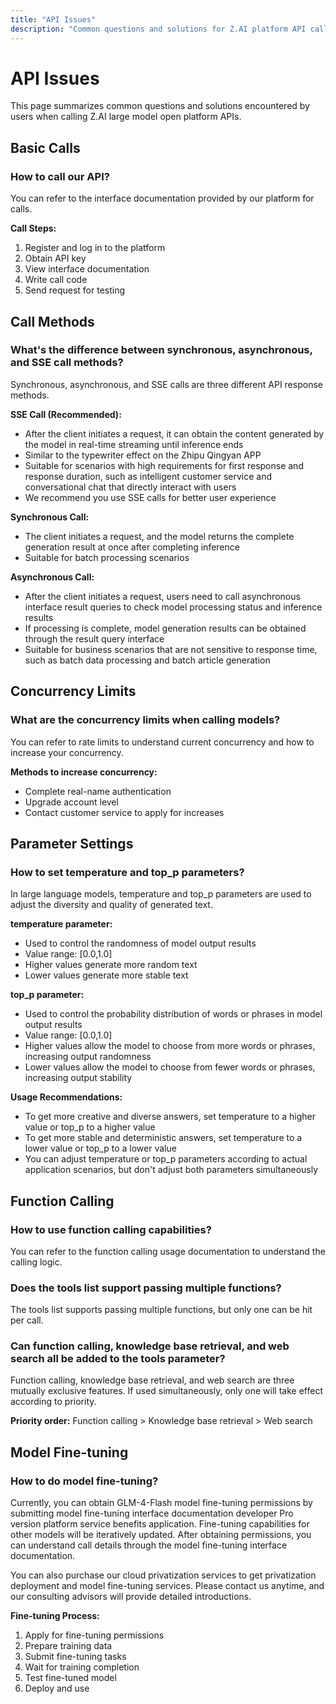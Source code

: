 ```yaml
---
title: "API Issues"
description: "Common questions and solutions for Z.AI platform API calls"
---
```


# API Issues

This page summarizes common questions and solutions encountered by users when calling Z.AI large model open platform APIs.

## Basic Calls

### How to call our API?

You can refer to the interface documentation provided by our platform for calls.

**Call Steps:**
1. Register and log in to the platform
2. Obtain API key
3. View interface documentation
4. Write call code
5. Send request for testing

## Call Methods

### What's the difference between synchronous, asynchronous, and SSE call methods?

Synchronous, asynchronous, and SSE calls are three different API response methods.

**SSE Call (Recommended):**
- After the client initiates a request, it can obtain the content generated by the model in real-time streaming until inference ends
- Similar to the typewriter effect on the Zhipu Qingyan APP
- Suitable for scenarios with high requirements for first response and response duration, such as intelligent customer service and conversational chat that directly interact with users
- We recommend you use SSE calls for better user experience

**Synchronous Call:**
- The client initiates a request, and the model returns the complete generation result at once after completing inference
- Suitable for batch processing scenarios

**Asynchronous Call:**
- After the client initiates a request, users need to call asynchronous interface result queries to check model processing status and inference results
- If processing is complete, model generation results can be obtained through the result query interface
- Suitable for business scenarios that are not sensitive to response time, such as batch data processing and batch article generation

## Concurrency Limits

### What are the concurrency limits when calling models?

You can refer to rate limits to understand current concurrency and how to increase your concurrency.

**Methods to increase concurrency:**
- Complete real-name authentication
- Upgrade account level
- Contact customer service to apply for increases

## Parameter Settings

### How to set temperature and top_p parameters?

In large language models, temperature and top_p parameters are used to adjust the diversity and quality of generated text.

**temperature parameter:**
- Used to control the randomness of model output results
- Value range: [0.0,1.0]
- Higher values generate more random text
- Lower values generate more stable text

**top_p parameter:**
- Used to control the probability distribution of words or phrases in model output results
- Value range: [0.0,1.0]
- Higher values allow the model to choose from more words or phrases, increasing output randomness
- Lower values allow the model to choose from fewer words or phrases, increasing output stability

**Usage Recommendations:**
- To get more creative and diverse answers, set temperature to a higher value or top_p to a higher value
- To get more stable and deterministic answers, set temperature to a lower value or top_p to a lower value
- You can adjust temperature or top_p parameters according to actual application scenarios, but don't adjust both parameters simultaneously

## Function Calling

### How to use function calling capabilities?

You can refer to the function calling usage documentation to understand the calling logic.

### Does the tools list support passing multiple functions?

The tools list supports passing multiple functions, but only one can be hit per call.

### Can function calling, knowledge base retrieval, and web search all be added to the tools parameter?

Function calling, knowledge base retrieval, and web search are three mutually exclusive features. If used simultaneously, only one will take effect according to priority.

**Priority order:**
Function calling > Knowledge base retrieval > Web search

## Model Fine-tuning

### How to do model fine-tuning?

Currently, you can obtain GLM-4-Flash model fine-tuning permissions by submitting model fine-tuning interface documentation developer Pro version platform service benefits application. Fine-tuning capabilities for other models will be iteratively updated. After obtaining permissions, you can understand call details through the model fine-tuning interface documentation.

You can also purchase our cloud privatization services to get privatization deployment and model fine-tuning services. Please contact us anytime, and our consulting advisors will provide detailed introductions.

**Fine-tuning Process:**
1. Apply for fine-tuning permissions
2. Prepare training data
3. Submit fine-tuning tasks
4. Wait for training completion
5. Test fine-tuned model
6. Deploy and use